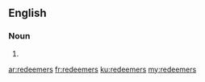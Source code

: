 ==English==

===Noun===
{{head|en}}

# {{plural of|redeemer}}

[[ar:redeemers]]
[[fr:redeemers]]
[[ku:redeemers]]
[[my:redeemers]]